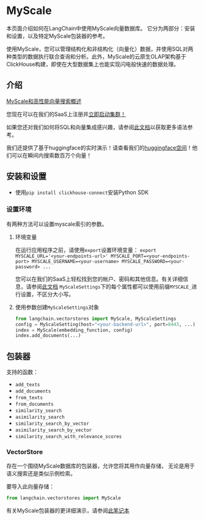 # MyScale

本页面介绍如何在LangChain中使用MyScale向量数据库。
它分为两部分：安装和设置，以及特定MyScale包装器的参考。

使用MyScale，您可以管理结构化和非结构化（向量化）数据，并使用SQL对两种类型的数据执行联合查询和分析。此外，MyScale的云原生OLAP架构基于ClickHouse构建，即使在大型数据集上也能实现闪电般快速的数据处理。

## 介绍

[MyScale和高性能向量搜索概述](https://docs.myscale.com/en/overview/)

您现在可以在我们的SaaS上注册并[立即启动集群！](https://docs.myscale.com/en/quickstart/)

如果您还对我们如何将SQL和向量集成感兴趣，请参阅[此文档](https://docs.myscale.com/en/vector-reference/)以获取更多语法参考。

我们还提供了基于huggingface的实时演示！请查看我们的[huggingface空间](https://huggingface.co/myscale)！他们可以在瞬间内搜索数百万个向量！

## 安装和设置
- 使用`pip install clickhouse-connect`安装Python SDK

### 设置环境

有两种方法可以设置myscale索引的参数。

1. 环境变量

    在运行应用程序之前，请使用`export`设置环境变量：
    `export MYSCALE_URL='<your-endpoints-url>' MYSCALE_PORT=<your-endpoints-port> MYSCALE_USERNAME=<your-username> MYSCALE_PASSWORD=<your-password> ...`

    您可以在我们的SaaS上轻松找到您的帐户、密码和其他信息。有关详细信息，请参阅[此文档](https://docs.myscale.com/en/cluster-management/)
    `MyScaleSettings`下的每个属性都可以使用前缀`MYSCALE_`进行设置，不区分大小写。

2. 使用参数创建`MyScaleSettings`对象


    ```python
    from langchain.vectorstores import MyScale, MyScaleSettings
    config = MyScaleSetting(host="<your-backend-url>", port=8443, ...)
    index = MyScale(embedding_function, config)
    index.add_documents(...)
    ```
  
## 包装器
支持的函数：
- `add_texts`
- `add_documents`
- `from_texts`
- `from_documents`
- `similarity_search`
- `asimilarity_search`
- `similarity_search_by_vector`
- `asimilarity_search_by_vector`
- `similarity_search_with_relevance_scores`

### VectorStore

存在一个围绕MyScale数据库的包装器，允许您将其用作向量存储，
无论是用于语义搜索还是类似示例检索。

要导入此向量存储：
```python
from langchain.vectorstores import MyScale
```

有关MyScale包装器的更详细演示，请参阅[此笔记本](/docs/modules/data_connection/vectorstores/integrations/myscale.html)
